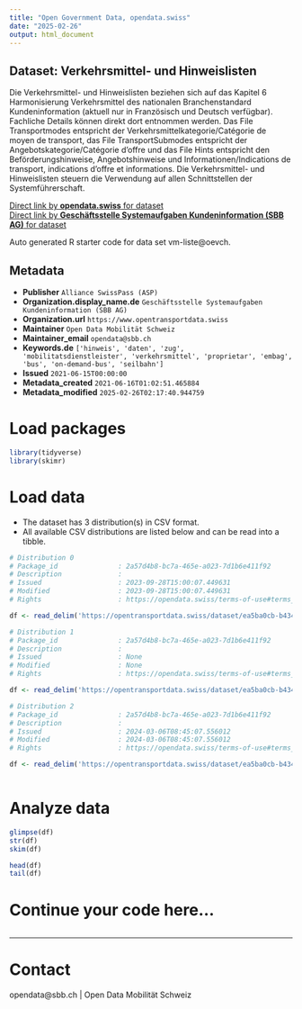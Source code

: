 ```yaml
---
title: "Open Government Data, opendata.swiss"
date: "2025-02-26"
output: html_document
---
```


## Dataset: Verkehrsmittel- und Hinweislisten

Die Verkehrsmittel- und Hinweislisten beziehen sich auf das Kapitel 6 Harmonisierung Verkehrsmittel des nationalen Branchenstandard Kundeninformation (aktuell nur in Französisch und Deutsch verfügbar). Fachliche Details können direkt dort entnommen werden. Das File Transportmodes entspricht der Verkehrsmittelkategorie/Catégorie de moyen de transport, das File TransportSubmodes entspricht der Angebotskategorie/Catégorie d’offre und das File Hints entspricht den Beförderungshinweise, Angebotshinweise und Informationen/Indications de transport, indications d’offre et informations. Die Verkehrsmittel- und Hinweislisten steuern die Verwendung auf allen Schnittstellen der Systemführerschaft.

[Direct link by **opendata.swiss** for dataset](https://opendata.swiss/de/dataset/verkehrsmittel-und-hinweislisten1)<br>
[Direct link by **Geschäftsstelle Systemaufgaben Kundeninformation (SBB AG)** for dataset](https://opentransportdata.swiss/dataset/vm-liste)

Auto generated R starter code for data set vm-liste@oevch.

## Metadata

- **Publisher** `Alliance SwissPass (ASP)`
- **Organization.display_name.de** `Geschäftsstelle Systemaufgaben Kundeninformation (SBB AG)`
- **Organization.url** `https://www.opentransportdata.swiss`
- **Maintainer** `Open Data Mobilität Schweiz`
- **Maintainer_email** `opendata@sbb.ch`
- **Keywords.de** `['hinweis', 'daten', 'zug', 'mobilitatsdienstleister', 'verkehrsmittel', 'proprietar', 'embag', 'bus', 'on-demand-bus', 'seilbahn']`
- **Issued** `2021-06-15T00:00:00`
- **Metadata_created** `2021-06-16T01:02:51.465884`
- **Metadata_modified** `2025-02-26T02:17:40.944759`


# Load packages

```r

library(tidyverse)
library(skimr)

```

# Load data

-   The dataset has 3 distribution(s) in CSV format.
-   All available CSV distributions are listed below and can be read into a tibble.

```r

# Distribution 0
# Package_id               : 2a57d4b8-bc7a-465e-a023-7d1b6e411f92
# Description              : 
# Issued                   : 2023-09-28T15:00:07.449631
# Modified                 : 2023-09-28T15:00:07.449631
# Rights                   : https://opendata.swiss/terms-of-use#terms_by

df <- read_delim('https://opentransportdata.swiss/dataset/ea5ba0cb-b434-4f18-9220-e8edb2e1dd88/resource/6e1f40e3-899a-41fe-a2a0-a603c5a00795/download/transportmodes280923.csv')

# Distribution 1
# Package_id               : 2a57d4b8-bc7a-465e-a023-7d1b6e411f92
# Description              : 
# Issued                   : None
# Modified                 : None
# Rights                   : https://opendata.swiss/terms-of-use#terms_by

df <- read_delim('https://opentransportdata.swiss/dataset/ea5ba0cb-b434-4f18-9220-e8edb2e1dd88/resource/340828c6-6f59-401b-b356-75bae403aa37/download/hints.csv')

# Distribution 2
# Package_id               : 2a57d4b8-bc7a-465e-a023-7d1b6e411f92
# Description              : 
# Issued                   : 2024-03-06T08:45:07.556012
# Modified                 : 2024-03-06T08:45:07.556012
# Rights                   : https://opendata.swiss/terms-of-use#terms_by

df <- read_delim('https://opentransportdata.swiss/dataset/ea5ba0cb-b434-4f18-9220-e8edb2e1dd88/resource/2d158e58-6788-410e-8272-77528e29e225/download/transportsubmodes.csv')



```

# Analyze data

```r

glimpse(df)
str(df)
skim(df)

head(df)
tail(df)

```

# Continue your code here...

```r

```

------------------------------------------------------------------------

# Contact

opendata@sbb.ch | Open Data Mobilität Schweiz
